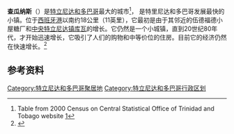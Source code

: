 {{Expand language|1=en|time=2020-08-31T00:16:48+00:00}}
{{Infobox settlement
| name                    = 查瓜纳斯
| native_name             = Chaguanas
| native_name_lang        = en
| settlement_type         = 镇
| image_skyline           = TnT Chaguanas 6.jpg
| pushpin_map             = Trinidad and Tobago
| coordinates             = {{coord|10|31|N|61|24|W|region:TT|display=inline,title}}
| subdivision_type        = [[世界政區索引|国家]]
| subdivision_name        = {{TTO}}
| timezone1               = AST
| utc_offset1             = -4
}}
'''查瓜纳斯'''（{{lang-en|Chaguanas}}）是[[特立尼达和多巴哥|特立尼达和多巴哥]]最大的城市<ref>Table from 2000 Census on Central Statistical Office of Trinidad and Tobago website [https://web.archive.org/web/20090305015627/http://www.cso.gov.tt/statistics/cssp/census2000/Total_Population_by_Sex_%20Sex_Ratio_and_Area_2000.pdf]</ref>， 是特里尼达和多巴哥发展最快的小镇。位于[[西班牙港|西班牙港]]以南约18公里（11英里），它最初是由于其邻近的伍德福德小屋糖厂和[[中央特立尼达镇|中央特立尼达镇]][[库瓦|库瓦]]的增长。它仍然是一个小城镇，直到20世纪80年代，才开始迅速增长，它吸引了人们的购物和中等价位的住房。目前它的经济仍然在快速增长。<ref>{{Cite web |url=http://guardian.co.tt/news/2013-11-09/unc-rules-chaguanas |title=存档副本 |access-date=2014-06-28 |archive-date=2018-08-02 |archive-url=https://web.archive.org/web/20180802193011/http://www.guardian.co.tt/news/2013-11-09/unc-rules-chaguanas |dead-url=no }}</ref>

== 参考资料 ==
<references/>

{{DEFAULTSORT:Chaguanas}}
[[Category:特立尼达和多巴哥聚居地|Category:特立尼达和多巴哥聚居地]]
[[Category:特立尼达和多巴哥行政区划|Category:特立尼达和多巴哥行政区划]]